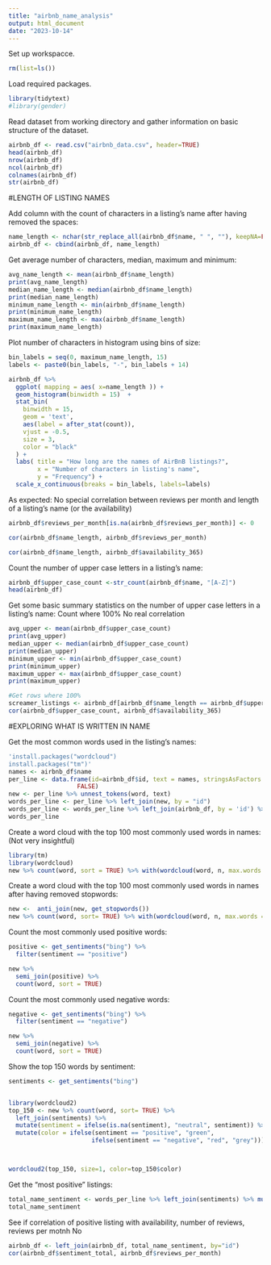 ```yaml
---
title: "airbnb_name_analysis"
output: html_document
date: "2023-10-14"
---
```


Set up workspacce. 

```r
rm(list=ls())
```

Load required packages. 

```r
library(tidytext)
#library(gender)
```

Read dataset from working directory and gather information on basic structure of the dataset.


```r
airbnb_df <- read.csv("airbnb_data.csv", header=TRUE)
head(airbnb_df)
nrow(airbnb_df)
ncol(airbnb_df)
colnames(airbnb_df)
str(airbnb_df)
```



#LENGTH OF LISTING NAMES

Add column with the count of characters in a listing's name after having removed the spaces: 

```r
name_length <- nchar(str_replace_all(airbnb_df$name, " ", ""), keepNA=FALSE) 
airbnb_df <- cbind(airbnb_df, name_length)
```

Get average number of characters, median, maximum and minimum:

```r
avg_name_length <- mean(airbnb_df$name_length)
print(avg_name_length)
median_name_length <- median(airbnb_df$name_length)
print(median_name_length)
minimum_name_length <- min(airbnb_df$name_length)
print(minimum_name_length)
maximum_name_length <- max(airbnb_df$name_length)
print(maximum_name_length)
```

Plot number of characters in histogram using bins of size: 

```r
bin_labels = seq(0, maximum_name_length, 15)
labels <- paste0(bin_labels, "-", bin_labels + 14)

airbnb_df %>%
  ggplot( mapping = aes( x=name_length )) +
  geom_histogram(binwidth = 15)  +
  stat_bin(
    binwidth = 15,
    geom = 'text',
    aes(label = after_stat(count)),
    vjust = -0.5,
    size = 3,
    color = "black"
  ) +
  labs( title = "How long are the names of AirBnB listings?",
        x = "Number of characters in listing's name", 
        y = "Frequency") +
  scale_x_continuous(breaks = bin_labels, labels=labels)
```
As expected: No special correlation between reviews per month and length of a listing's name (or the availability)

```r
airbnb_df$reviews_per_month[is.na(airbnb_df$reviews_per_month)] <- 0

cor(airbnb_df$name_length, airbnb_df$reviews_per_month)

cor(airbnb_df$name_length, airbnb_df$availability_365)
```

Count the number of upper case letters in a listing's name:

```r
airbnb_df$upper_case_count <-str_count(airbnb_df$name, "[A-Z]")
head(airbnb_df)
```
Get some basic summary statistics on the number of upper case letters in a listing's name: 
Count where 100%
No real correlation
```r
avg_upper <- mean(airbnb_df$upper_case_count)
print(avg_upper)
median_upper <- median(airbnb_df$upper_case_count)
print(median_upper)
minimum_upper <- min(airbnb_df$upper_case_count)
print(minimum_upper)
maximum_upper <- max(airbnb_df$upper_case_count)
print(maximum_upper)

#Get rows where 100%
screamer_listings <- airbnb_df[airbnb_df$name_length == airbnb_df$upper_case_count, ]
cor(airbnb_df$upper_case_count, airbnb_df$availability_365)

```

#EXPLORING WHAT IS WRITTEN IN NAME

Get the most common words used in the listing's names: 

```r
'install.packages("wordcloud")
install.packages("tm")'
names <- airbnb_df$name 
per_line <- data.frame(id=airbnb_df$id, text = names, stringsAsFactors = 
                   FALSE)
new <- per_line %>% unnest_tokens(word, text)
words_per_line <- per_line %>% left_join(new, by = "id")
words_per_line <- words_per_line %>% left_join(airbnb_df, by = 'id') %>% dplyr::select('id', 'name', 'name_length', 'word')
words_per_line

```
Create a word cloud with the top 100 most commonly used words in names:
(Not very insightful)

```r
library(tm)
library(wordcloud)
new %>% count(word, sort = TRUE) %>% with(wordcloud(word, n, max.words = 100))
```

Create a word cloud with the top 100 most commonly used words in names after having removed stopwords:

```r
new <-  anti_join(new, get_stopwords())
new %>% count(word, sort= TRUE) %>% with(wordcloud(word, n, max.words = 100))
```
Count the most commonly used positive words:

```r

positive <- get_sentiments("bing") %>%
  filter(sentiment == "positive")

new %>%
  semi_join(positive) %>%
  count(word, sort = TRUE)
```
Count the most commonly used negative words: 

```r
negative <- get_sentiments("bing") %>%
  filter(sentiment == "negative")

new %>%
  semi_join(negative) %>%
  count(word, sort = TRUE)
```
Show the top 150 words by sentiment: 

```r
sentiments <- get_sentiments("bing")


library(wordcloud2)
top_150 <- new %>% count(word, sort= TRUE) %>%
  left_join(sentiments) %>% 
  mutate(sentiment = ifelse(is.na(sentiment), "neutral", sentiment)) %>% 
  mutate(color = ifelse(sentiment == "positive", "green", 
                       ifelse(sentiment == "negative", "red", "grey"))) %>% slice(1:100) 



wordcloud2(top_150, size=1, color=top_150$color)


```


Get the "most positive" listings:

```r
total_name_sentiment <- words_per_line %>% left_join(sentiments) %>% mutate(sentiment = ifelse(is.na(sentiment),"neutral", sentiment)) %>% group_by(id) %>%summarize(sentiment_total = sum(sentiment =="positive")) %>% arrange(desc(sentiment_total))
total_name_sentiment
```
See if correlation of positive listing with availability, number of reviews, reviews per motnh
No 

```r
airbnb_df <- left_join(airbnb_df, total_name_sentiment, by="id")
cor(airbnb_df$sentiment_total, airbnb_df$reviews_per_month)
```


